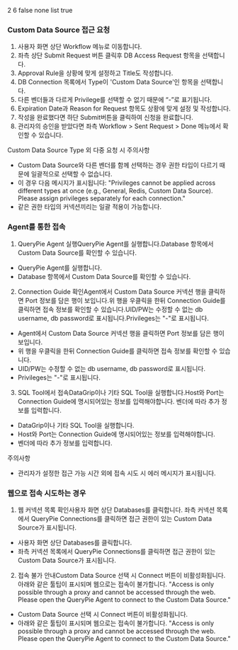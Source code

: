 2
6
false
none
list
true
### Custom Data Source 접근 요청
1. 사용자 화면 상단 Workflow 메뉴로 이동합니다.
2. 좌측 상단 Submit Request 버튼 클릭후 DB Access Request 항목을 선택합니다.
3. Approval Rule을 상황에 맞게 설정하고 Title도 작성합니다.
4. DB Connection 목록에서 Type이 'Custom Data Source'인 항목을 선택합니다.
5. 다른 벤더들과 다르게 Privilege를 선택할 수 없기 때문에 “-”로 표기됩니다.
6. Expiration Date과 Reason for Request 항목도 상황에 맞게 설정 및 작성합니다.
7. 작성을 완료했다면 하단 Submit버튼을 클릭하여 신청을 완료합니다.
8. 관리자의 승인을 받았다면 좌측 Workflow > Sent Request > Done 메뉴에서 확인할 수 있습니다.

Custom Data Source Type 외 다중 요청 시 주의사항

* Custom Data Source와 다른 벤더를 함께 선택하는 경우 권한 타입이 다르기 때문에 일괄적으로 선택할 수 없습니다.
* 이 경우 다음 메시지가 표시됩니다: "Privileges cannot be applied across different types at once (e.g., General, Redis, Custom Data Source). Please assign privileges separately for each connection."
* 같은 권한 타입의 커넥션끼리는 일괄 적용이 가능합니다.

### Agent를 통한 접속
1. QueryPie Agent 실행QueryPie Agent를 실행합니다.Database 항목에서 Custom Data Source를 확인할 수 있습니다.
  * QueryPie Agent를 실행합니다.
  * Database 항목에서 Custom Data Source를 확인할 수 있습니다.
2. Connection Guide 확인Agent에서 Custom Data Source 커넥션 행을 클릭하면 Port 정보를 담은 행이 보입니다.위 행을 우클릭을 한뒤 Connection Guide를 클릭하면 접속 정보를 확인할 수 있습니다.UID/PW는 수정할 수 없는 db username, db password로 표시됩니다.Privileges는 "-"로 표시됩니다.
  * Agent에서 Custom Data Source 커넥션 행을 클릭하면 Port 정보를 담은 행이 보입니다.
  * 위 행을 우클릭을 한뒤 Connection Guide를 클릭하면 접속 정보를 확인할 수 있습니다.
  * UID/PW는 수정할 수 없는 db username, db password로 표시됩니다.
  * Privileges는 "-"로 표시됩니다.
3. SQL Tool에서 접속DataGrip이나 기타 SQL Tool을 실행합니다.Host와 Port는 Connection Guide에 명시되어있는 정보를 입력해야합니다. 벤더에 따라 추가 정보를 입력합니다.
  * DataGrip이나 기타 SQL Tool을 실행합니다.
  * Host와 Port는 Connection Guide에 명시되어있는 정보를 입력해야합니다.
  * 벤더에 따라 추가 정보를 입력합니다.

주의사항

* 관리자가 설정한 접근 가능 시간 외에 접속 시도 시 에러 메시지가 표시됩니다.

### 웹으로 접속 시도하는 경우
1. 웹 커넥션 목록 확인사용자 화면 상단 Databases를 클릭합니다. 좌측 커넥션 목록에서 QueryPie Connections를 클릭하면 접근 권한이 있는 Custom Data Source가 표시됩니다.
  * 사용자 화면 상단 Databases를 클릭합니다.
  * 좌측 커넥션 목록에서 QueryPie Connections를 클릭하면 접근 권한이 있는 Custom Data Source가 표시됩니다.
2. 접속 불가 안내Custom Data Source 선택 시 Connect 버튼이 비활성화됩니다.아래와 같은 툴팁이 표시되며 웹으로는 접속이 불가합니다. "Access is only possible through a proxy and cannot be accessed through the web. Please open the QueryPie Agent to connect to the Custom Data Source."
  * Custom Data Source 선택 시 Connect 버튼이 비활성화됩니다.
  * 아래와 같은 툴팁이 표시되며 웹으로는 접속이 불가합니다. "Access is only possible through a proxy and cannot be accessed through the web. Please open the QueryPie Agent to connect to the Custom Data Source."
